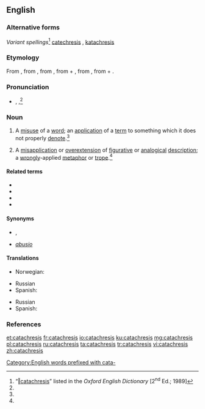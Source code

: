 ==English==
{{wikipedia}}

===Alternative forms===
''Variant spellings''<ref name="OED">“[http://dictionary.oed.com/cgi/entry/50034338 ‖catachresis]” listed in the ''Oxford English Dictionary'' [2<sup>nd</sup> Ed.; 1989]</ref> [[catechresis]] {{qualifier|17 <sup>th</sup> century, obsolete, now a misspelling}}, [[katachresis]] {{qualifier|17 <sup>th</sup> century}}

===Etymology===
From {{etyl|la|en}} {{m|la|catachrēsis}}, from {{etyl|grc|en}} {{m|grc|κατάχρησις||misuse (of a word)}}, from {{m|grc|καταχρῆσθαι||to misuse}}, from {{m|grc|κατά||against}} + {{m|grc|χρῆσθαι||to use}}, from {{m|grc|καταχράομαι||I misuse|tr=katakhraomai|sc=polytonic}}, from {{m|grc|κατά||wastefully|tr=kata|sc=polytonic}} + {{m|grc|χράω||I use|tr=khraō|sc=polytonic}}.

===Pronunciation===
* {{a|RP}} {{enPR|kătəkrēʹsĭs}}, {{IPA|/kætəˈkɹiːsɪs/|lang=en}},<ref name="OED"/>

===Noun===
{{en-noun|catachreses}}

# A [[misuse]] of a [[word]]; an [[application]] of a [[term]] to something which it does not properly [[denote]].<ref name="OED"/>
# {{lb|en|rhetoric}} A [[misapplication]] or [[overextension]] of [[figurative]] or [[analogical]] [[description]]; a [[wrong]]ly-applied [[metaphor]] or [[trope]].<ref name="OED"/>

====Related terms====
* {{l|en|catachresized}}
* {{l|en|catachrestic}}
* {{l|en|catachrestical}}
* {{l|en|catachrestically}}

====Synonyms====
* {{sense|misuse of a word}} {{l|en|misnomer}}, {{l|en|malapropism}}
* {{sense|(rhetoric) bad metaphor or trope}} ''[[abusio]]''

====Translations====
{{trans-top|misuse of a word}}
* Norwegian: {{t|no|katakrese|m}}
{{trans-mid}}
* Russian {{t+|ru|катахре́за|f}}
* Spanish: {{t+|es|catacresis}}
{{trans-bottom}}

{{trans-top|(''rhetoric'') bad metaphor or trope}}
{{trans-mid}}
* Russian {{t+|ru|катахре́за|f}}
* Spanish: {{t+|es|catacresis}}
{{trans-bottom}}

===References===
<references/>

[[Category:English words prefixed with cata-]]

[[et:catachresis]]
[[fr:catachresis]]
[[io:catachresis]]
[[ku:catachresis]]
[[mg:catachresis]]
[[pl:catachresis]]
[[ru:catachresis]]
[[ta:catachresis]]
[[tr:catachresis]]
[[vi:catachresis]]
[[zh:catachresis]]